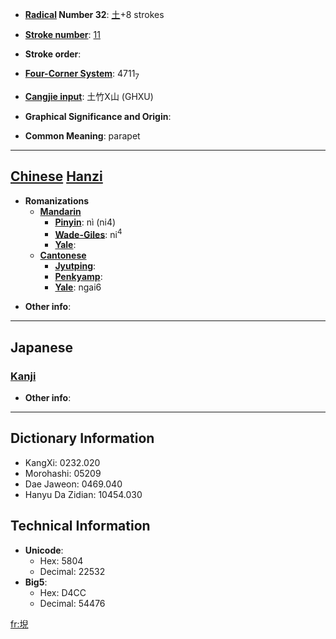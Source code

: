 * '''[[Wiktionary:Chinese radical index| Radical]] Number 32''': [[Wiktionary:Chinese radical index 土|土]]+8 strokes

* '''[[Wiktionary:Chinese total strokes index|Stroke number]]''': [[Wiktionary:Chinese total strokes index 11|11]]

* '''Stroke order''': 

* '''[[Wiktionary:Chinese four corner index|Four-Corner System]]''': 4711<sub>7</sub>

* '''[[Wiktionary:Chinese Cangjie index|Cangjie input]]''': 土竹X山 (GHXU)

* '''Graphical Significance and Origin''': 

* '''Common Meaning''': parapet

----

== [[Chinese]] [[Hanzi]] ==

* '''Romanizations'''
** '''[[Mandarin]]'''
*** '''[[Pinyin]]''': nì (ni4)
*** '''[[Wade-Giles]]''': ni<sup>4</sup>
*** '''[[Yale]]''': 
** '''[[Cantonese]]'''
*** '''[[Jyutping]]''':
*** '''[[Penkyamp]]''': 
*** '''[[Yale]]''': ngai6

* '''Other info''': 

----

==Japanese==
===[[Kanji]]===
{{kanji|on readings=[[げん]] (gen)
|kun readings=[[ひめがき]] (himegaki)
}}

* '''Other info''':  

----

== Dictionary Information ==

* KangXi: 0232.020
* Morohashi: 05209
* Dae Jaweon: 0469.040
* Hanyu Da Zidian: 10454.030

== Technical Information ==

* '''Unicode''':
** Hex: 5804
** Decimal: 22532
* '''Big5''':
** Hex: D4CC
** Decimal: 54476

[[fr:堄]]